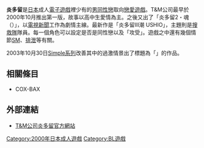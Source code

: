 {{Japanese| japanese = 炎多留| kana = ほたる| romaji = Hotaru}}
'''炎多留'''是[[日本|日本]]成人[[電子遊戲|電子遊戲]]裡少有的[[男同性戀|男同性戀]]取向[[戀愛遊戲|戀愛遊戲]]。T&M公司最早於2000年10月推出第一版，故事以高中生愛情為主。之後又出了「炎多留2・魂（{{lang|ja|ソウル}}）」，以[[電視新聞|電視新聞]]工作為劇情主線。最新作是「炎多留III潮 USHIO」，主題則是[[搜救隊|搜救隊]]隊員。每一個角色可以設定是否是同性戀以及「攻受」。遊戲之中還有幾個情節[[BDSM|SM]]、[[排泄|排泄]]等有關。

2003年10月30日[[Simple系列|Simple系列]]改善其中的過激情景出了標題為「{{lang|ja|シンプル2000シリーズVol.38 漢のためのバイブル THE友情アドベンチャー～炎多留・魂～}}」的作品。

==相關條目==
* COX-BAX

==外部連結==
* [http://www.tarutaru.com/ T&M公司炎多留官方網站] {{Wayback|url=http://www.tarutaru.com/ |date=20210127122937 }}{{ja}}


{{DEFAULTSORT:Hotaru}}

[[Category:2000年日本成人遊戲|Category:2000年日本成人遊戲]]
[[Category:BL遊戲|Category:BL遊戲]]
{{adultgame-stub}}